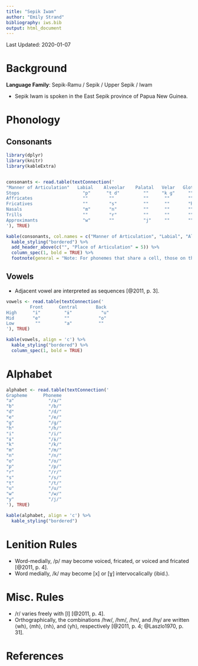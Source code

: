 ```yaml
---
title: "Sepik Iwam"
author: "Emily Strand"
bibliography: iws.bib
output: html_document
---
```


Last Updated: 2020-01-07

# Background

**Language Family**: Sepik-Ramu / Sepik / Upper Sepik / Iwam

* Sepik Iwam is spoken in the East Sepik province of Papua New Guinea.

# Phonology

## Consonants

```r

library(dplyr)
library(knitr)
library(kableExtra)


consonants <- read.table(textConnection('
"Manner of Articulation"   Labial    Alveolar    Palatal   Velar   Glottal
Stops                        "p"      "t d"         ""     "k ɡ"     ""
Affricates                   ""        ""           ""      ""       ""
Fricatives                   ""        "s"          ""      ""       "h"
Nasals                       "m"       "n"          ""      ""       ""
Trills                       ""        "r"          ""      ""       ""
Approximants                 "w"       ""           "j"     ""       ""
'), TRUE)

kable(consonants, col.names = c("Manner of Articulation", "Labial", "Alveolar", "Palatal", "Velar", "Glottal"), align = 'c') %>%
  kable_styling("bordered") %>%
  add_header_above(c("", "Place of Articulation" = 5)) %>%
  column_spec(1, bold = TRUE) %>%
  footnote(general = "Note: For phonemes that share a cell, those on the left are voiceless and those on the right are voiced.", general_title = "")
```  

## Vowels

* Adjacent vowel are interpreted as sequences [@2011, p. 3].

```r

vowels <- read.table(textConnection('
         Front      Central       Back
High      "i"         "ɨ"           "u"
Mid       "e"         ""           "o"
Low        ""         "a"          ""
'), TRUE)

kable(vowels, align = 'c') %>%
  kable_styling("bordered") %>%
  column_spec(1, bold = TRUE)
```

# Alphabet

```r

alphabet <- read.table(textConnection('
Grapheme      Phoneme  
"a"             "/a/"
"b"             "/b/"
"d"             "/d/"
"e"             "/e/"
"g"             "/ɡ/"
"h"             "/h/"
"i"             "/i/"
"ɨ"             "/ɨ/"
"k"             "/k/"
"m"             "/m/"
"n"             "/n/"
"o"             "/o/"
"p"             "/p/"
"r"             "/r/"
"s"             "/s/"
"t"             "/t/"
"u"             "/u/"
"w"             "/w/"
"y"             "/j/"
'), TRUE)

kable(alphabet, align = 'c') %>%
  kable_styling("bordered")
```

# Lenition Rules

* Word-medially, /p/ may become voiced, fricated, or voiced and fricated [@2011, p. 4].
* Word medially, /k/ may become [x] or [ɣ]  intervocalically (ibid.).

# Misc. Rules

* /r/ varies freely with [l] [@2011, p. 4].
* Orthographically, the combinations /hw/, /hm/, /hn/, and /hy/ are written ⟨wh⟩, ⟨mh⟩, ⟨nh⟩, and ⟨yh⟩, respectively [@2011, p. 4; @Laszlo1970, p. 31].

# References
